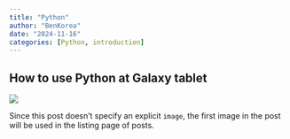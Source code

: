 ```yaml
---
title: "Python"
author: "BenKorea"
date: "2024-11-16"
categories: [Python, introduction]
---
```


## How to use Python at Galaxy tablet

![](thumbnail.jpg)

Since this post doesn't specify an explicit `image`, the first image in the post will be used in the listing page of posts.
